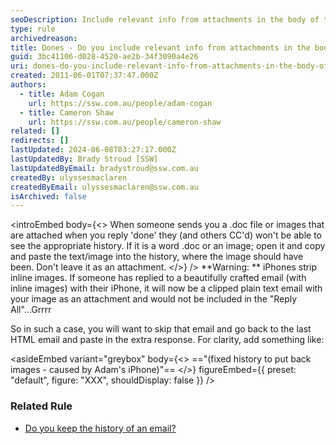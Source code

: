```yaml
---
seoDescription: Include relevant info from attachments in the body of the email to maintain a complete conversation history.
type: rule
archivedreason:
title: Dones - Do you include relevant info from attachments in the body of the email?
guid: 3bc41106-d028-4520-ae2b-34f3090a4e26
uri: dones-do-you-include-relevant-info-from-attachments-in-the-body-of-the-email
created: 2011-06-01T07:37:47.000Z
authors:
  - title: Adam Cogan
    url: https://ssw.com.au/people/adam-cogan
  - title: Cameron Shaw
    url: https://ssw.com.au/people/cameron-shaw
related: []
redirects: []
lastUpdated: 2024-06-08T03:27:17.000Z
lastUpdatedBy: Brady Stroud [SSW]
lastUpdatedByEmail: bradystroud@ssw.com.au
createdBy: ulyssesmaclaren
createdByEmail: ulyssesmaclaren@ssw.com.au
isArchived: false
---
```


<introEmbed
  body={<>
When someone sends you a .doc file or images that are attached when you reply 'done' they (and others CC'd) won't be able to see the appropriate history. If it is a word .doc or an image; open it and copy and paste the text/image into the history, where the image should have been. Don't leave it as an attachment.
  </>}
/>
**Warning: ** iPhones strip inline images. If someone has replied to a beautifully crafted email (with inline images) with their iPhone, it will now be a clipped plain text email with your image as an attachment and would not be included in the "Reply All"...Grrrr

So in such a case, you will want to skip that email and go back to the last HTML email and paste in the extra response. For clarity, add something like:


<asideEmbed
  variant="greybox"
  body={<>
    ==&quot;(fixed history to put back images - caused by Adam's iPhone)&quot;==
  </>}
  figureEmbed={{
    preset: "default",
    figure: "XXX",
    shouldDisplay: false
  }}
/>


### Related Rule

- [Do you keep the history of an email?](/do-you-keep-the-history-of-an-email)

